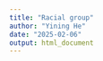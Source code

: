 ```yaml
---
title: "Racial group"
author: "Yining He"
date: "2025-02-06"
output: html_document
---
```


```r

```

